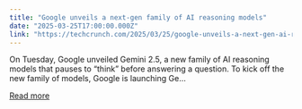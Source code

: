 ```yaml
---
title: "Google unveils a next-gen family of AI reasoning models"
date: "2025-03-25T17:00:00.000Z"
link: "https://techcrunch.com/2025/03/25/google-unveils-a-next-gen-ai-reasoning-model/"
---
```


On Tuesday, Google unveiled Gemini 2.5, a new family of AI reasoning models that pauses to &#8220;think&#8221; before answering a question. To kick off the new family of models, Google is launching Ge...

[Read more](https://techcrunch.com/2025/03/25/google-unveils-a-next-gen-ai-reasoning-model/)
